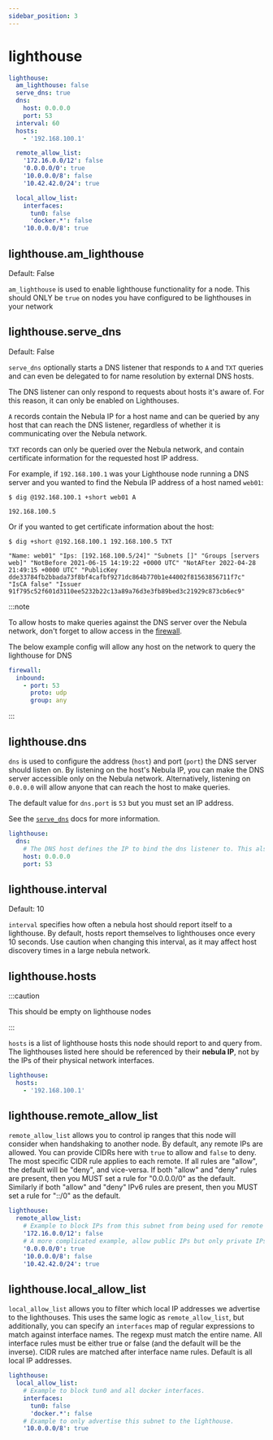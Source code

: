 ```yaml
---
sidebar_position: 3
---
```



# lighthouse

```yml
lighthouse:
  am_lighthouse: false
  serve_dns: true
  dns:
    host: 0.0.0.0
    port: 53
  interval: 60
  hosts:
    - '192.168.100.1'

  remote_allow_list:
    '172.16.0.0/12': false
    '0.0.0.0/0': true
    '10.0.0.0/8': false
    '10.42.42.0/24': true

  local_allow_list:
    interfaces:
      tun0: false
      'docker.*': false
    '10.0.0.0/8': true
```

## lighthouse.am_lighthouse

<Pill className="mb-24">Default: False</Pill>

`am_lighthouse` is used to enable lighthouse functionality for a node. This should ONLY be `true` on nodes you have
configured to be lighthouses in your network

## lighthouse.serve_dns

<Pill className="mb-24">Default: False</Pill>

`serve_dns` optionally starts a DNS listener that responds to `A` and `TXT` queries and can even be delegated to for
name resolution by external DNS hosts.

The DNS listener can only respond to requests about hosts it's aware of. For this reason, it can only be enabled on
Lighthouses.

`A` records contain the Nebula IP for a host name and can be queried by any host that can reach the DNS listener,
regardless of whether it is communicating over the Nebula network.

`TXT` records can only be queried over the Nebula network, and contain certificate information for the requested host IP
address.

For example, if `192.168.100.1` was your Lighthouse node running a DNS server and you wanted to find the Nebula IP
address of a host named `web01`:

```shell
$ dig @192.168.100.1 +short web01 A

192.168.100.5
```

Or if you wanted to get certificate information about the host:

```shell
$ dig +short @192.168.100.1 192.168.100.5 TXT

"Name: web01" "Ips: [192.168.100.5/24]" "Subnets []" "Groups [servers web]" "NotBefore 2021-06-15 14:19:22 +0000 UTC" "NotAFter 2022-04-28 21:49:15 +0000 UTC" "PublicKey dde33784fb2bbada73f8bf4cafbf9271dc864b770b1e44002f81563856711f7c" "IsCA false" "Issuer 91f795c52f601d3110ee5232b22c13a89a76d3e3fb89bed3c21929c873cb6ec9"
```

:::note

To allow hosts to make queries against the DNS server over the Nebula network, don't forget to allow access in the
[firewall](/docs/config/firewall/).

The below example config will allow any host on the network to query the lighthouse for DNS

```yml
firewall:
  inbound:
    - port: 53
      proto: udp
      group: any
```

:::

## lighthouse.dns

`dns` is used to configure the address (`host`) and port (`port`) the DNS server should listen on. By listening on the
host's Nebula IP, you can make the DNS server accessible only on the Nebula network. Alternatively, listening on
`0.0.0.0` will allow anyone that can reach the host to make queries.

The default value for `dns.port` is `53` but you must set an IP address.

See the [`serve_dns`](#lighthouseserve_dns) docs for more information.

```yml
lighthouse:
  dns:
    # The DNS host defines the IP to bind the dns listener to. This also allows binding to the nebula node IP.
    host: 0.0.0.0
    port: 53
```

## lighthouse.interval

<Pill className="mb-24">Default: 10</Pill>

`interval` specifies how often a nebula host should report itself to a lighthouse. By default, hosts report themselves
to lighthouses once every 10 seconds. Use caution when changing this interval, as it may affect host discovery times in
a large nebula network.

## lighthouse.hosts

:::caution

This should be empty on lighthouse nodes

:::

`hosts` is a list of lighthouse hosts this node should report to and query from. The lighthouses listed here should be
referenced by their **nebula IP**, not by the IPs of their physical network interfaces.

```yml
lighthouse:
  hosts:
    - '192.168.100.1'
```

## lighthouse.remote_allow_list

`remote_allow_list` allows you to control ip ranges that this node will consider when handshaking to another node. By
default, any remote IPs are allowed. You can provide CIDRs here with `true` to allow and `false` to deny. The most
specific CIDR rule applies to each remote. If all rules are "allow", the default will be "deny", and vice-versa. If both
"allow" and "deny" rules are present, then you MUST set a rule for "0.0.0.0/0" as the default. Similarly if both "allow"
and "deny" IPv6 rules are present, then you MUST set a rule for "::/0" as the default.

```yml
lighthouse:
  remote_allow_list:
    # Example to block IPs from this subnet from being used for remote IPs.
    '172.16.0.0/12': false
    # A more complicated example, allow public IPs but only private IPs from a specific subnet
    '0.0.0.0/0': true
    '10.0.0.0/8': false
    '10.42.42.0/24': true
```

## lighthouse.local_allow_list

`local_allow_list` allows you to filter which local IP addresses we advertise to the lighthouses. This uses the same
logic as `remote_allow_list`, but additionally, you can specify an `interfaces` map of regular expressions to match
against interface names. The regexp must match the entire name. All interface rules must be either true or false (and
the default will be the inverse). CIDR rules are matched after interface name rules. Default is all local IP addresses.

```yml
lighthouse:
  local_allow_list:
    # Example to block tun0 and all docker interfaces.
    interfaces:
      tun0: false
      'docker.*': false
    # Example to only advertise this subnet to the lighthouse.
    '10.0.0.0/8': true
```
